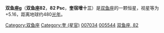 {{Starbox begin
| name = 82 Psc
}}
{{Starbox observe
| epoch = [[J2000.0|J2000.0]]
| constell = [[双鱼座|双鱼座]]
| 星官 = [[:Category:奎_(星官)|奎]] 
| ra = {{RA| 1| 11| 6.77}}
| dec = {{DEC| +31| 25| 29.05}}
| appmag_v =  5.16
}}
{{Starbox character
| class =  F0V
| b-v =  +0.232
| u-b =  
| variable = 
}}
{{Starbox astrometry
| radial_v =  2
| prop_mo_ra = -9.63
| prop_mo_dec = -12.63
| parallax = 6.79
| p_error = 0.35
| absmag_v = -0.68
}}
{{Starbox catalog
| names = [[SAO星表|SAO]] 54493 ，[[HD星表|HD]] 7034 ，[[HR星表|HR]] 349 ，[[依巴谷星表|HIP]] 5544 
}}
{{Starbox reference |Simbad= 82+Psc}}
{{Starbox end}}

'''双鱼座g'''（'''双鱼座82'''，'''82 Psc'''，'''奎宿增十三'''）是[[双鱼座|双鱼座]]的一颗恒星，视星等为+5.16，距离地球约480[[光年|光年]]。

{{stars of Pisces}}

[[Category:双鱼座|Category:双鱼座]]
[[Category:奎_(星官)|Category:奎 (星官)]]
[[Category:HD和HDE天體|007034]]
[[Category:HIP天體|005544]]
[[Category:佛氏天體|双鱼座, 82]]